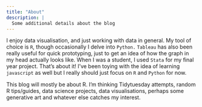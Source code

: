 ```yaml
---
title: "About"
description: |
  Some additional details about the blog
---
```


I enjoy data visualisation, and just working with data in general. My tool of choice is `R`, though occasionally I delve into `Python.` `Tableau` has also been really useful for quick prototyping, just to get an idea of how the graph in my head actually looks like. When I was a student, I used `Stata` for my final year project. That's about it! I've been toying with the idea of learning `javascript` as well but I really should just focus on `R` and `Python` for now.

This blog will mostly be about R. I'm thinking Tidytuesday attempts, random R tips/guides, data science projects, data visualisations, perhaps some generative art and whatever else catches my interest.
